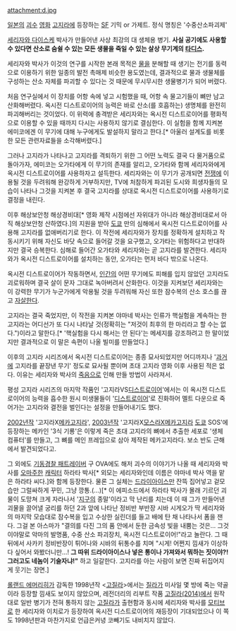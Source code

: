 attachment:d.jpg

[[일본]]의 [[괴수]] [[영화]] [[고지라]]에 등장하는 [[SF]] 기믹 or 가제트. 
정식 명칭은 '수중산소파괴제'

[[세리자와 다이스케]] 박사가 만들어낸 사상 최강의 대 생체용 병기. '''사실 공기에도 사용할 수 있다면 산소로 숨쉴 수 있는 모든 생물을 죽일 수 있는 살상 무기계의 [[타디스]].'''

세리자와 박사가 이것의 연구를 시작한 본래 목적은 [[물]]을 분해할 때 생기는 전기를 동력으로 이용하기 위한 일종의 발전 촉매제 비슷한 용도였는데, 결과적으로 물과 생물체를 구성하는 산소 자체를 파괴할 수 있다는 것 때문에 무시무시한 생물병기가 되어 버렸다. 

처음 연구실에서 이 장치를 어항 속에 넣고 시험했을 때, 어항 속 물고기들이 뼈만 남고 산화해버렸다. 옥시전 디스트로이어의 능력은 바로 산소(를 호흡하는) 생명체를 완전히 파괴해버리는 것이었다. 이 위력에 충격받은 세리자와는 옥시전 디스트로이어를 평화적으로 이용할 수 있을 때까지 다시는 사용하지 않기로 결심한다. 이 실험을 함께 지켜본 에미코에겐 이 무기에 대해 누구에게도 발설하지 말라고 한다.[* 아울러 설계도를 비롯한 모든 관련자료들을 소각해버렸다.]

그러나 고지라가 나타나고 고지라를 격퇴하기 위한 그 어떤 노력도 결국 다 물거품으로 돌아가자, 에미코는 오가타에게 이 무기의 존재를 알리고, 오가타와 함께 세리자와에게 옥시전 디스트로이어를 사용하자고 설득한다. 세리자와는 이 무기가 공개되면 [[전쟁]]에 이용될 것을 두려워해 완강하게 거부하지만, TV에 처참하게 파괴된 도시와 희생자들의 모습이 나타나 그것을 지켜본 후 결국 고지라를 상대로 옥시전 디스트로이어를 사용하기로 결정을 내린다. 

이후 해상보안청 해상경비대[* 영화 제작 시점에선 자위대가 아니라 해상경비대로서 아직 해상보안청 산하였다.]의 지원을 받아 [[도쿄]] 만의 심해에서 옥시전 디스트로이어를 사용해 고지라를 없애버리기로 한다. 이 작전에 세리자와가 장치를 정확하게 설치하고 작동시키기 위해 자신도 바닷 속으로 들어갈 것을 요구했고, 오가타는 위험하다고 반대하지만 결국 승복한다. 심해로 들어간 오가타와 세리자와는 곧 고지라를 발견한다. 세리자와가 옥시전 디스트로이어를 설치하는 동안, 오가타는 먼저 바다 밖으로 나온다. 

옥시전 디스트로이어가 작동하면서, [[인간]]의 어떤 무기에도 피해를 입지 않았던 고지라도 괴로워하며 결국 살이 문자 그대로 녹아버려서 산화한다. 이것을 지켜보던 세리자와는 이 강력한 무기가 누군가에게 악용될 것을 두려워해 자신 또한 잠수복의 산소 호스를 끊고 [[자살]]한다. 

고지라는 결국 죽었지만, 이 작전을 지켜본 야마네 박사는 인류가 핵실험을 계속하는 한 고지라는 어디선가 또 다시 나타날 것(정확히는 "저것이 최후의 한 마리라고 할 수는 없다.")이라고 말한다.[* '핵실험을 다시 해서는 안 된다'는 메세지를 강조하려고 한 말이었지만 결과적으로 이 말은 속편이 나올 빌미를 만들었다.]

이후의 고지라 시리즈에서 옥시전 디스트로이어는 종종 묘사되었지만 어디까지나 '[[과거]]에 고지라를 끝장낸 무기' 정도로 묘사될 뿐이며 초대 고지라 영화 이후 사용된 적은 없다. 이유는 세리자와 박사의 [[죽음]]으로 인해 만들 방법이 사라져서.

평성 고지라 시리즈의 마지막 작품인 '고지라VS[[디스트로이어(고지라 시리즈)|디스트로이어]]'에서는 이 옥시전 디스트로이어의 능력을 흡수한 원시 미생물들이 '[[디스트로이어(고지라 시리즈)|디스트로이어]]'로 진화하어 멜트 다운으로 죽어가는 고지라와 결전을 벌인다는 설정을 만들어내기도 했다.

[[2002년]]작 '고지라X[[메카고지라]]', [[2003년]]작 '고지라X[[모스라]]X메카고지라 [[도쿄]] SOS'에 등장하는 메카인 '3식 기룡'은 이렇게 죽은 초대 고지라의 뼈에서 추출한 세포로 '생체 컴퓨터'를 만들고, 그 뼈를 메인 프레임으로 삼아 제작된 메카고지라다. 보소 반도 근해에서 발견되었다고.

그 외에도 [[기동경찰 패트레이버]] 구 OVA에도 해저 괴수의 이야기가 나올 때 세리자와 박사를 [[오마주]]한 [[캐릭터]] 하라타 박사[* 외모는 세리자와인데 이름은 야마네 박사 역을 맡은 하라타 씨다.]와 함께 등장한다. 물론 그 실체는 [[드라이아이스]]만 잔뜩 집어넣고 겉모습만 그럴싸하게 꾸민, 그냥 깡통.(...)[* 이 에피소드에서 하라타 박사가 몰래 기르던 괴물이 도망쳐 크게 자라나서 '[[지구]]의 종말'이라고 막 난리를 치는데 이 때 그가 만들어낸 괴물을 끌어낼 궁리를 하던 2과 앞에 나타난 정비반 부반장 시바 시게오가 딱 세리자와의 마지막 모습대로 잠수복을 입고 수상한 실린더를 들고 배에 탄 채 나타나서 폼을 잰다. 그걸 본 아스마가 "결의를 다진 그의 품 안에서 둔한 금속성 빛을 내뿜는 것은... 그것이야말로 악마의 발명품, 수중 산소 파괴장치, 옥시전 디스트로이어!"라고 놀란다. 그 때 뒤에서 사카키 정비반장이 튀어나와 시바의 뒤통수를 치며 "시게! 어쩐지 낌새가 이상하다 싶어서 와봤더니만...! '''그 따위 드라이아이스나 넣은 통이나 가져와서 뭐하는 짓이야?! 그러고도 네놈이 기술자냐!"''' 하고 일갈한다. 고지라를 아는 사람이 보면 진짜 뒤집어지게 웃기는 장면.]

[[롤랜드 에머리히]]가 감독한 1998년작 <[[고질라]]>에서는 [[질라]]가 미사일 몇 방에 죽는 약골이라 등장할 낌새도 보이지 않았으며, 레전더리의 리부트 작품 [[고질라(2014)]]에서 원작대로 일반 병기가 전혀 통하지 않는 [[고지라#s-4.4.1|고질라]]가 출현함과 동시에 세리자와 박사를 [[모티브]]로 한 세리자와 이치로가 등장하여 옥시전 디스트로이어의 재등장이 기대되었으나 이 쪽도 1998년판과 마찬가지로 언급은커녕 코빼기도 내비치지 않았다.
